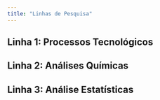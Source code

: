 ```yaml
---
title: "Linhas de Pesquisa"
---
```


::: panel-tabset
## Linha 1: Processos Tecnológicos

## Linha 2: Análises Químicas

## Linha 3: Análise Estatísticas
:::

